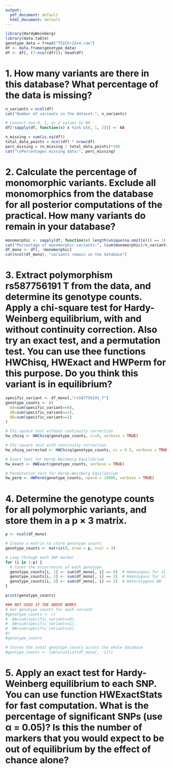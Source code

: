 ```yaml
---
output:
  pdf_document: default
  html_document: default
---
```

```r
library(HardyWeinberg)
library(data.table)
genotype_data = fread("TSIChr22v4.raw")
df <- data.frame(genotype_data)
df <- df[, (7:ncol(df))]; head(df)
```

# 1. How many variants are there in this database? What percentage of the data is missing?
```r
n_variants = ncol(df)
cat("Number of variants in the dataset:", n_variants)

# Convert non-0, 1, or 2 values to NA
df[!sapply(df, function(x) x %in% c(0, 1, 2))] <- NA

n_missing = sum(is.na(df))
total_data_points = ncol(df) * nrow(df)
perc_missing = (n_missing / total_data_points)*100
cat("\nPercentages missing data:", perc_missing)
```
# 2. Calculate the percentage of monomorphic variants. Exclude all monomorphics from the database for all posterior computations of the practical. How many variants do remain in your database?
```r
monomorphic <- sapply(df, function(x) length(unique(na.omit(x))) == 1)
cat("Percentage of monomorphic variants:", (sum(monomorphic)/n_variants)*100, "%\n")
df_mono <- df[, !monomorphic]
cat(ncol(df_mono), "variants remain in the database")
```

# 3. Extract polymorphism rs587756191 T from the data, and determine its genotype counts. Apply a chi-square test for Hardy-Weinberg equilibrium, with and without continuity correction. Also try an exact test, and a permutation test. You can use thee functions HWChisq, HWExact and HWPerm for this purpose. Do you think this variant is in equilibrium?

```r
specific_variant <- df_mono[,"rs587756191_T"] 
genotype_counts <- c(
  AA=sum(specific_variant==0),
  AB=sum(specific_variant==1),
  BB=sum(specific_variant==2)
)

# Chi-square test without continuity correction
hw_chisq <- HWChisq(genotype_counts, cc=0, verbose = TRUE)

# Chi-square test with continuity correction
hw_chisq_corrected <- HWChisq(genotype_counts, cc = 0.5, verbose = TRUE)

# Exact test for Hardy-Weinberg Equilibrium
hw_exact <- HWExact(genotype_counts, verbose = TRUE)

# Permutation test for Hardy-Weinberg Equilibrium
hw_perm <- HWPerm(genotype_counts, nperm = 10000, verbose = TRUE)

```
# 4. Determine the genotype counts for all polymorphic variants, and store them in a p × 3 matrix.
```r
p <- ncol(df_mono)

# Create a matrix to store genotype counts
genotype_counts <- matrix(0, nrow = p, ncol = 3)

# Loop through each SNP marker
for (i in 1:p) {
  # Count the occurrences of each genotype
  genotype_counts[i, 1] <- sum(df_mono[, i] == 0)  # Homozygous for allele 1 AA
  genotype_counts[i, 2] <- sum(df_mono[, i] == 1)  # Homozygous for allele 2 AB
  genotype_counts[i, 3] <- sum(df_mono[, i] == 2)  # Heterozygous BB
}

print(genotype_counts)

### NOT USED IF THE ABOVE WORKS
# Get genotype counts for each variant 
#genotype_counts <- c(
#  AA=sum(specific_variant==0),
#  AB=sum(specific_variant==1),
#  BB=sum(specific_variant==2)
#)
#genotype_counts

# Stores the total genotype counts across the whole database
#gentype_counts <- table(unlist(df_mono[, -1]))
```

# 5. Apply an exact test for Hardy-Weinberg equilibrium to each SNP. You can use function HWExactStats for fast computation. What is the percentage of significant SNPs (use α = 0.05)? Is this the number of markers that you would expect to be out of equilibrium by the effect of chance alone?
```r

```